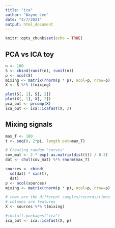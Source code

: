 ```yaml
---
title: "ica"
author: "Wayne Lee"
date: "4/7/2021"
output: html_document
---
```


```r
knitr::opts_chunk$set(echo = TRUE)
```


## PCA vs ICA toy

```r
n <- 100
S <- cbind(runif(n), runif(n))
p <- ncol(S)
mixing <- matrix(rnorm(p * p), ncol=p, nrow=p)
X <- S %*% t(mixing)

plot(S[, 1], S[, 2])
plot(X[, 1], X[, 2])
pca_out <- prcomp(X)
ica_out <- ica::icafast(X, 2)

```

## Mixing signals

```r
max_T <- 100
t <- seq(0, 2*pi, length.out=max_T)

# Creating random "curves"
cov_mat <- 2 * exp(-as.matrix(dist(t)) / 0.3)
dat <- chol(cov_mat) %*% rnorm(max_T)

sources <- cbind(
  sd(dat) * sin(t),
  dat)
p <- ncol(sources)
mixing <- matrix(rnorm(p * p), ncol=p, nrow=p)

# rows are the different samples/records/times
# columns are features
X <- sources %*% t(mixing)

#install.packages("ica")
ica_out <- ica::icafast(X, p)

```